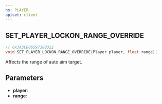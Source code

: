 ```yaml
---
ns: PLAYER
apiset: client
---
```

## SET_PLAYER_LOCKON_RANGE_OVERRIDE

```c
// 0x3A3CD06597388322
void SET_PLAYER_LOCKON_RANGE_OVERRIDE(Player player, float range);
```

Affects the range of auto aim target.

## Parameters
* **player**:
* **range**: